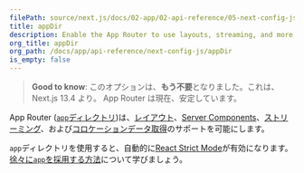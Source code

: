 ```yaml
---
filePath: source/next.js/docs/02-app/02-api-reference/05-next-config-js/appDir.mdx
title: appDir
description: Enable the App Router to use layouts, streaming, and more.
org_title: appDir
org_path: /docs/app/api-reference/next-config-js/appDir
is_empty: false
---
```


> **Good to know**: このオプションは、**もう不要**となりました。これは、 Next.js 13.4 より。 App Router は現在、安定しています。

App Router ([`app`ディレクトリ](/ja/javascript/next.js/v14/02-app/01-building-your-application/01-routing))は、[レイアウト](/ja/javascript/next.js/v14/02-app/01-building-your-application/01-routing/02-pages-and-layouts)、[Server Components](/ja/javascript/next.js/v14/02-app/01-building-your-application/03-rendering/01-server-components)、[ストリーミング](/ja/javascript/next.js/v14/02-app/01-building-your-application/01-routing/04-loading-ui-and-streaming)、および[コロケーションデータ取得](/ja/javascript/next.js/v14/02-app/01-building-your-application/02-data-fetching)のサポートを可能にします。

`app`ディレクトリを使用すると、自動的に[React Strict Mode](https://react.dev/reference/react/StrictMode)が有効になります。[徐々に`app`を採用する方法](/ja/javascript/next.js/v14/02-app/01-building-your-application/11-upgrading/02-app-router-migration#migrating-from-pages-to-app)について学びましょう。
